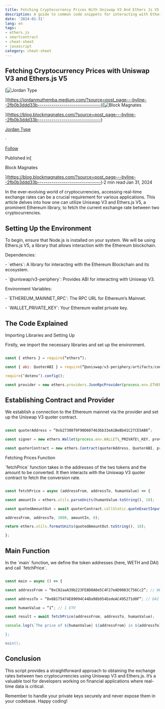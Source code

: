 ```yaml
---
title: Fetching Cryptocurrency Prices With Uniswap V3 And Ethers Js V5
description: A guide to common code snippets for interacting with Ethereum smart contracts using Fetching Cryptocurrency Prices Wi...
date: '2024-01-31'
lang: en
tags:
- ethers.js
- smartcontract
- cheat-sheet
- javascript
category: cheat-sheet
---
```



## Fetching Cryptocurrency Prices with Uniswap V3 and Ethers.js V5

[![Jordan Type](https://miro.medium.com/v2/resize:fill:88:88/0*-BxK6NvbOEXZ038-.)

](https://jordanmuthemba.medium.com/?source=post_page---byline--2fb0b3ddd33b--------------------------------)[![Block Magnates](https://miro.medium.com/v2/resize:fill:48:48/1*_DO7SflM7OJTc25NWdZoiA.png)

](https://blog.blockmagnates.com/?source=post_page---byline--2fb0b3ddd33b--------------------------------)

[Jordan Type](https://jordanmuthemba.medium.com/?source=post_page---byline--2fb0b3ddd33b--------------------------------)

·

[Follow](https://medium.com/m/signin?actionUrl=https%3A%2F%2Fmedium.com%2F_%2Fsubscribe%2Fuser%2Fc405a7ae1c25&operation=register&redirect=https%3A%2F%2Fblog.blockmagnates.com%2Ffetching-cryptocurrency-prices-with-uniswap-v3-and-ethers-js-v5-2fb0b3ddd33b&user=Jordan+Type&userId=c405a7ae1c25&source=post_page-c405a7ae1c25--byline--2fb0b3ddd33b---------------------post_header-----------)

Published in[

Block Magnates

](https://blog.blockmagnates.com/?source=post_page---byline--2fb0b3ddd33b--------------------------------)·2 min read·Jan 31, 2024

In the ever-evolving world of cryptocurrencies, accessing real-time exchange rates can be a crucial requirement for various applications. This article delves into how one can utilize Uniswap V3 and Ethers.js V5, a prominent Ethereum library, to fetch the current exchange rate between two cryptocurrencies.

## Setting Up the Environment

To begin, ensure that Node.js is installed on your system. We will be using Ethers.js V5, a library that allows interaction with the Ethereum blockchain.

Dependencies:

\- \`ethers\`: A library for interacting with the Ethereum Blockchain and its ecosystem.

\- \`@uniswap/v3-periphery\`: Provides ABI for interacting with Uniswap V3.

Environment Variables:

\- \`ETHEREUM\_MAINNET\_RPC\`: The RPC URL for Ethereum’s Mainnet.

\- \`WALLET\_PRIVATE\_KEY\`: Your Ethereum wallet private key.

## The Code Explained

Importing Libraries and Setting Up

Firstly, we import the necessary libraries and set up the environment.

```javascript

const { ethers } = require(“ethers”);

const { abi: QuoterABI } = require(“@uniswap/v3-periphery/artifacts/contracts/lens/Quoter.sol/Quoter.json”);

require(‘dotenv’).config();

const provider = new ethers.providers.JsonRpcProvider(process.env.ETHEREUM\_MAINNET\_RPC);

```

## Establishing Contract and Provider

We establish a connection to the Ethereum mainnet via the provider and set up the Uniswap V3 quoter contract.

```javascript

const quoterAddress = “0xb27308f9F90D607463bb33eA1BeBb41C27CE5AB6”;

const signer = new ethers.Wallet(process.env.WALLET\_PRIVATE\_KEY, provider);

const quoterContract = new ethers.Contract(quoterAddress, QuoterABI, provider);

```

Fetching Prices Function

\`fetchPrice\` function takes in the addresses of the two tokens and the amount to be converted. It then interacts with the Uniswap V3 quoter contract to fetch the conversion rate.

```javascript

const fetchPrice = async (addressFrom, addressTo, humanValue) => {

const amountIn = ethers.utils.parseUnits(humanValue.toString(), 18);

const quotedAmountOut = await quoterContract.callStatic.quoteExactInputSingle(

addressFrom, addressTo, 3000, amountIn, 0);

return ethers.utils.formatUnits(quotedAmountOut.toString(), 18);

};

```

## Main Function

In the \`main\` function, we define the token addresses (here, WETH and DAI) and call \`fetchPrice\`.

```javascript

const main = async () => {

const addressFrom = “0xC02aaA39b223FE8D0A0e5C4F27eAD9083C756Cc2”; // WETH

const addressTo = “0x6B175474E89094C44Da98b954EedeAC495271d0F”; // DAI

const humanValue = “1”; // 1 ETH

const result = await fetchPrice(addressFrom, addressTo, humanValue);

console.log(\`The price of ${humanValue} ${addressFrom} in ${addressTo} is ${result}\`);

};

main();

```

## Conclusion

This script provides a straightforward approach to obtaining the exchange rates between two cryptocurrencies using Uniswap V3 and Ethers.js. It’s a valuable tool for developers working on financial applications where real-time data is critical.

Remember to handle your private keys securely and never expose them in your codebase. Happy coding!
